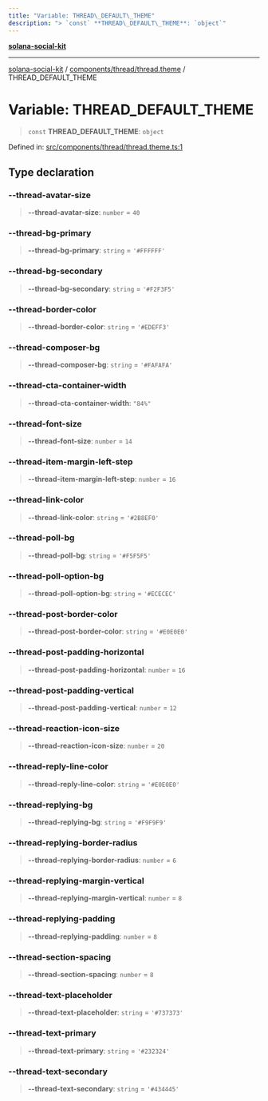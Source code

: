 ```yaml
---
title: "Variable: THREAD\_DEFAULT\_THEME"
description: "> `const` **THREAD\_DEFAULT\_THEME**: `object`"
---
```


[**solana-social-kit**](../../../../README.mdx)

***

[solana-social-kit](../../../../README.mdx) / [components/thread/thread.theme](../README.mdx) / THREAD\_DEFAULT\_THEME

# Variable: THREAD\_DEFAULT\_THEME

> `const` **THREAD\_DEFAULT\_THEME**: `object`

Defined in: [src/components/thread/thread.theme.ts:1](https://github.com/SendArcade/solana-app-kit/blob/bd4b3556b8f469c27ebb06f4df65b3a36b43ba3b/src/components/thread/thread.theme.ts#L1)

## Type declaration

### --thread-avatar-size

> **--thread-avatar-size**: `number` = `40`

### --thread-bg-primary

> **--thread-bg-primary**: `string` = `'#FFFFFF'`

### --thread-bg-secondary

> **--thread-bg-secondary**: `string` = `'#F2F3F5'`

### --thread-border-color

> **--thread-border-color**: `string` = `'#EDEFF3'`

### --thread-composer-bg

> **--thread-composer-bg**: `string` = `'#FAFAFA'`

### --thread-cta-container-width

> **--thread-cta-container-width**: `"84%"`

### --thread-font-size

> **--thread-font-size**: `number` = `14`

### --thread-item-margin-left-step

> **--thread-item-margin-left-step**: `number` = `16`

### --thread-link-color

> **--thread-link-color**: `string` = `'#2B8EF0'`

### --thread-poll-bg

> **--thread-poll-bg**: `string` = `'#F5F5F5'`

### --thread-poll-option-bg

> **--thread-poll-option-bg**: `string` = `'#ECECEC'`

### --thread-post-border-color

> **--thread-post-border-color**: `string` = `'#E0E0E0'`

### --thread-post-padding-horizontal

> **--thread-post-padding-horizontal**: `number` = `16`

### --thread-post-padding-vertical

> **--thread-post-padding-vertical**: `number` = `12`

### --thread-reaction-icon-size

> **--thread-reaction-icon-size**: `number` = `20`

### --thread-reply-line-color

> **--thread-reply-line-color**: `string` = `'#E0E0E0'`

### --thread-replying-bg

> **--thread-replying-bg**: `string` = `'#F9F9F9'`

### --thread-replying-border-radius

> **--thread-replying-border-radius**: `number` = `6`

### --thread-replying-margin-vertical

> **--thread-replying-margin-vertical**: `number` = `8`

### --thread-replying-padding

> **--thread-replying-padding**: `number` = `8`

### --thread-section-spacing

> **--thread-section-spacing**: `number` = `8`

### --thread-text-placeholder

> **--thread-text-placeholder**: `string` = `'#737373'`

### --thread-text-primary

> **--thread-text-primary**: `string` = `'#232324'`

### --thread-text-secondary

> **--thread-text-secondary**: `string` = `'#434445'`
